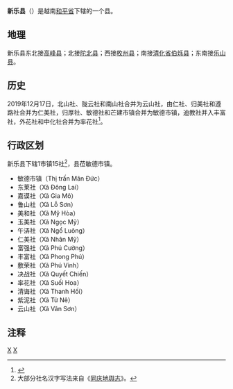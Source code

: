 {{Infobox Settlement
|name                   = 新乐县
|settlement_type        = 县
|official_name          = 
|other_name             = 
|native_name            = {{lang|vi|Huyện Tân Lạc}}
|nickname               = 
|motto                  = 
|image_skyline          = 
|imagesize              = 
|image_caption          = 
|image_flag             = 
|flag_size              = 
|image_seal             = 
|seal_size              = 
|image_shield           = 
|shield_size            = 
|image_blank_emblem     = 
|blank_emblem_size      = 
|image_map              = {{Infobox mapframe|frame-width=250|zoom=10}}
|mapsize                = 
|map_caption            = 
|image_map1             = 
|mapsize1               = 
|map_caption1           = 
|pushpin_map            = Vietnam
|pushpin_label_position = bottom
|pushpin_map_caption    = 
|pushpin_map1           = 
|pushpin_label_position1= 
|pushpin_map_caption1   = 
|subdivision_type       = 国家
|subdivision_name       = {{flag|Vietnam}}
|subdivision_type1      = [[越南行政区划|省]]
|subdivision_name1      = [[和平省|和平省]]
|subdivision_type2      = 行政区划
|subdivision_name2      = 1市镇15社
|subdivision_type3      = 
|subdivision_name3      = 
|seat_type              = 县莅
|seat                   = {{link-vi|敏德市镇|Mãn Đức}}
|government_type        = 
|leader_title           = 
|leader_name            = 
|leader_title1          = 
|leader_name1           = 
|established_title      = 
|established_date       = 
|area_magnitude         = 
|unit_pref              = 
|area_footnotes         = 
|area_total_km2         = 523
|area_land_km2          = 
|area_water_km2         = 
|area_water_percent     = 
|area_urban_km2         = 
|area_metro_km2         = 
|population_as_of       = 2019年
|population_footnotes   = 
|population_note        = 
|population_total       = 86889
|population_density_km2 = auto
|population_metro             = 
|population_density_metro_km2 = 
|population_urban             = 
|population_density_urban_km2 = 
|timezone               = [[越南标准时间|越南标准时间]]
|utc_offset             = +7
|elevation_footnotes    = 
|elevation_m            = 
|coor_type              = 
|coordinates            = 
|postal_code_type       = 
|postal_code            = 
|area_code              = 
|website                = [http://tanlac.hoabinh.gov.vn 新乐县电子信息门户网站]
|footnotes              = 
}}
'''新乐县'''（{{vie|v='''Huyện Tân Lạc'''|hn=縣新樂}}）是越南[[和平省|和平省]]下辖的一个县。

==地理==
新乐县东北接[[高峰县|高峰县]]；北接[[陀北县|陀北县]]；西接[[枚州县|枚州县]]；南接[[清化省|清化省]][[伯烁县|伯烁县]]；东南接[[乐山县|乐山县]]。

==历史==
2019年12月17日，北山社、陇云社和南山社合并为云山社，由仁社、归美社和遵路社合并为仁美社，归厚社、敏德社和芒建市镇合并为敏德市镇，迪教社并入丰富社，外花社和中化社合并为率花社<ref>{{Cite web |url=http://vanban.chinhphu.vn/portal/page/portal/chinhphu/hethongvanban?mode=detail&document_id=198695 |title=Nghị quyết số 830/NQ-UBTVQH14 của ỦY BAN THƯỜNG VỤ QUỐC HỘI : Về việc sắp xếp các đơn vị hành chính cấp huyện, cấp xã thuộc tỉnh Hòa Bình |accessdate=2019-12-30 |archive-date=2020-04-01 |archive-url=https://web.archive.org/web/20200401122415/http://vanban.chinhphu.vn/portal/page/portal/chinhphu/hethongvanban?mode=detail&document_id=198695 |dead-url=no }}</ref>。

==行政区划==
新乐县下辖1市镇15社<ref>大部分社名汉字写法来自《[[同庆地舆志|同庆地舆志]]》。</ref>，县莅敏德市镇。
*敏德市镇（Thị trấn Mãn Đức）
*东莱社（Xã Đông Lai）
*嘉谟社（Xã Gia Mô）
*鲁山社（Xã Lỗ Sơn）
*美和社（Xã Mỹ Hòa）
*玉美社（Xã Ngọc Mỹ）
*午㳥社（Xã Ngổ Luông）
*仁美社（Xã Nhân Mỹ）
*富强社（Xã Phú Cường）
*丰富社（Xã Phong Phú）
*敷荣社（Xã Phú Vinh）
*决战社（Xã Quyết Chiến）
*率花社（Xã Suối Hoa）
*清诲社（Xã Thanh Hối）
*紫泥社（Xã Tử Nê）
*云山社（Xã Vân Sơn）

==注释==
{{reflist}}

{{和平省行政区划}}
{{越南西北部之县市镇区域划分}}

[[Category:越南县份|X]]
[[Category:和平省|X]]